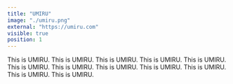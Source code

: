 ```yaml
---
title: "UMIRU"
image: "./umiru.png"
external: "https://umiru.com"
visible: true
position: 1
---
```


This is UMIRU. This is UMIRU. This is UMIRU. This is UMIRU. This is UMIRU. This is UMIRU. This is UMIRU. This is UMIRU. This is UMIRU. This is UMIRU. This is UMIRU. This is UMIRU.
